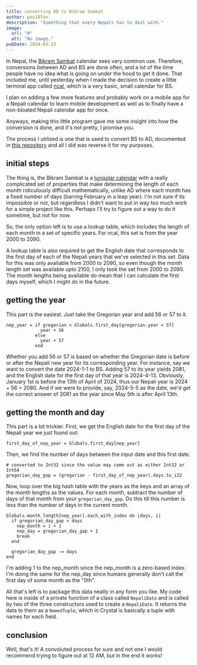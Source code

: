 ```yaml
---
title: converting AD to Bikram Sambat 
author: pes18fan
description: "Something that every Nepali has to deal with."
image:
  url: "#"
  alt: "No image."
pubDate: 2024-03-23
---
```


In Nepal, the [Bikram Sambat](https://en.wikipedia.org/wiki/Vikram_Sambat) calendar
sees very common use. Therefore, conversions between AD and BS are done often,
and a lot of the time people have no idea what is going on under the hood to get
it done. That included me, until yesterday when I made the decision to create a
little terminal app called [ncal](https://github.com/pes18fan/ncal), which is a
very basic, small calendar for BS.

I plan on adding a few more features and probably
work on a mobile app for a Nepali calendar to learn mobile development as well as
to finally have a non-bloated Nepali calendar app for once.

Anyways, making this little program gave me some insight into how the conversion is done,
and it's not pretty, I promise you.

The process I utilized is one that is used to convert BS to AD, documented in [this repository](https://github.com/bahadurbaniya/Date-Converter-Bikram-Sambat-to-English-Date)
and all I did was reverse it for my purposes.

## initial steps

The thing is, the Bikram Sambat is a [lunisolar calendar](https://en.wikipedia.org/wiki/Lunisolar_calendar) with a really complicated
set of properties that make determining the length of each month ridiculously difficult
mathematically, unlike AD where each month has a fixed number of days (barring 
February in a leap year). I'm not sure if its impossible or not, but regardless
I didn't want to put in way too much work for a simple project like this. Perhaps I'll
try to figure out a way to do it sometime, but not for now.

So, the only option left is to use a lookup table, which includes the length of
each month in a set of specific years. For ncal, this set is from the year 2000 to 2090.

A lookup table is also required to get the English date that corresponds to the 
first day of each of the Nepali years that we've selected in this set. Data for 
this was only available from 2000 to 2090, so even though the month length set 
was available upto 2100, I only took the set from 2000 to 2090. The month 
lengths being available do mean that I can calculate the first days myself, which
I might do in the future.

## getting the year

This part is the easiest. Just take the Gregorian year and add 56 or 57 to it.

```crystal
nep_year = if gregorian < Globals.first_day[gregorian.year + 57]
             year + 56
           else
             year + 57
           end
```

Whether you add 56 or 57 is based on whether the Gregorian date is before or after
the Nepali new year for its corresponding year. For instance, say we want to convert
the date 2024-1-1 to BS. Adding 57 to its year yields 2081, and the English date for
the first day of that year is 2024-4-13. Obviously, January 1st is before
the 13th of April of 2024, thus our Nepali year is 2024 + 56 = 2080. And if we were
to provide, say, 2024-5-5 as the date, we'd get the correct answer of 2081 as
the year since May 5th is after April 13th.

## getting the month and day

This part is a bit trickier. First, we get the English date for the first day of
the Nepali year we just found out:

```crystal
first_day_of_nep_year = Globals.first_day[nep_year]
```

Then, we find the number of days between the input date and this first date.

```crystal
# converted to Int32 since the value may come out as either Int32 or Int64
gregorian_day_gap = (gregorian - first_day_of_nep_year).days.to_i32
```

Now, loop over the big hash table with the years as the keys and an array of the month
lengths as the values. For each month, subtract the number of days of that month
from your `gregorian_day_gap`. Do this till this number is less than the number
of days in the current month.

```crystal
Globals.month_length[nep_year].each_with_index do |days, i|
  if gregorian_day_gap < days
    nep_month = i + 1
    nep_day = gregorian_day_gap + 1
    break
  end

  gregorian_day_gap -= days
end
```

I'm adding 1 to the nep_month since the nep_month is a zero-based index. I'm doing
the same for the nep_day since humans generally don't call the first day of some month as the "0th".

All that's left is to package this data neatly in any form you like. My code here
is inside of a private function of a class called `NepaliDate` and is called by two
of the three constructors used to create a `NepaliDate`. It returns the data to them as
a `NamedTuple`, which in Crystal is basically a tuple with names for each field.

## conclusion

Well, that's it! A convoluted process for sure and not one I would recommend trying
to figure out at 12 AM, but in the end it works!

